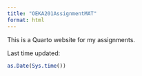 ```yaml
---
title: "OEKA201AssignmentMAT"
format: html
---
```


This is a Quarto website for my assignments.

Last time updated:

```r
as.Date(Sys.time())
```
